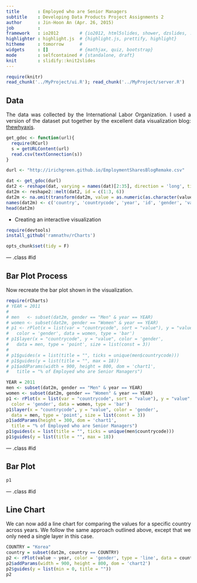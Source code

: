 ```yaml
---
title       : Employed who are Senior Managers
subtitle    : Developing Data Products Project Assignments 2
author      : Jin-Hoon An (Apr. 26, 2015)
job         : 
framework   : io2012        # {io2012, html5slides, shower, dzslides, ...}
highlighter : highlight.js  # {highlight.js, prettify, highlight}
hitheme     : tomorrow      # 
widgets     : []            # {mathjax, quiz, bootstrap}
mode        : selfcontained # {standalone, draft}
knit        : slidify::knit2slides
---
```



```r
require(knitr)
read_chunk('../MyProject/ui.R'); read_chunk('../MyProject/server.R')

```


<style>
p {
  text-align: justify;
}
body {
 background-image: url(libraries/frameworks/minimal/images/light_wool.png)
}
</style>

## Data

The data was collected by the International Labor Organization. I used a version of the dataset put together by the excellent data visualization blog: [thewhyaxis](http://thewhyaxis.info/gap-remake/). 

```r
get_gdoc <- function(url){
  require(RCurl)
  s = getURLContent(url)
  read.csv(textConnection(s))
}

durl <- "http://irichgreen.github.io/EmploymentSharesBlogRemake.csv"

dat <- get_gdoc(durl)
dat2 <- reshape(dat, varying = names(dat)[2:35], direction = 'long', timevar = "year")
dat2m <- reshape2::melt(dat2, id = c(1:3, 6))
dat2m <- na.omit(transform(dat2m, value = as.numeric(as.character(value))))
names(dat2m) <- c('country', 'countrycode', 'year', 'id', 'gender', 'value')
head(dat2m)
```

* Creating an interactive visualization

```r
require(devtools)
install_github('ramnathv/rCharts')
```

 
```r
opts_chunk$set(tidy = F)
```

--- .class #id 

## Bar Plot Process

Now recreate the bar plot shown in the visualization.

<div id='chart1'></div>

```r
require(rCharts)
# YEAR = 2011
# 
# men   <- subset(dat2m, gender == "Men" & year == YEAR)
# women <- subset(dat2m, gender == "Women" & year == YEAR)
# p1 <- rPlot(x = list(var = "countrycode", sort = "value"), y = "value", 
#   color = 'gender', data = women, type = 'bar')
# p1$layer(x = "countrycode", y = "value", color = 'gender', 
#   data = men, type = 'point', size = list(const = 3))
# 
# p1$guides(x = list(title = "", ticks = unique(men$countrycode)))
# p1$guides(y = list(title = "", max = 18))
# p1$addParams(width = 900, height = 800, dom = 'chart1',
#   title = "% of Employed who are Senior Managers")

YEAR = 2011
men <- subset(dat2m, gender == "Men" & year == YEAR)
women <- subset(dat2m, gender == "Women" & year == YEAR)
p1 <- rPlot(x = list(var = "countrycode", sort = "value"), y = "value", 
  color = 'gender', data = women, type = 'bar')
p1$layer(x = "countrycode", y = "value", color = 'gender', 
  data = men, type = 'point', size = list(const = 3))
p1$addParams(height = 300, dom = 'chart1', 
  title = "% of Employed who are Senior Managers")
p1$guides(x = list(title = "", ticks = unique(men$countrycode)))
p1$guides(y = list(title = "", max = 18))
```

--- .class #id 

## Bar Plot

```r
p1
```

--- .class #id 

## Line Chart

We can now add a line chart for comparing the values for a specific country across years. We follow the same approach outlined above, except that we only need a single layer in this case.

<div id='chart2'></div>


```r
COUNTRY = "Korea"
country = subset(dat2m, country == COUNTRY)
p2 <- rPlot(value ~ year, color = 'gender', type = 'line', data = country)
p2$addParams(width = 900, height = 800, dom = 'chart2')
p2$guides(y = list(min = 0, title = ""))
p2
```